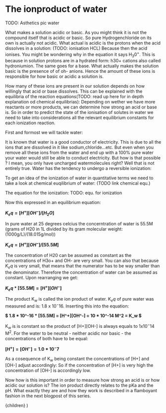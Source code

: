 # The ionproduct of water

TODO: Asthetics pic water

What makes a solution acidic or basic. As you might think it is not the compound itself that is acidic or basic. So pure Hydrogenchloride on its own is actually not acidic. What actual is acidic is the protons when the acid dissolves in a solution:
(TODO: ionisation HCL)
Because then the acid ionises. You might be wondering why in the equation it says H$_3$0$^+$. This is because in solution protons are in a hydrated form: h30+ cations also called hydroniumion.
The same goes for a base. What actually makes the solution basic is the presence of of oh- anions. Hence the amount of these ions is responsible for how basic or acidic a solution is.

How many of these ions are present in our solution depends on how willingly that acid or base dissolves. This can be explained with the equilibria of the reaction equations(TODO: read up here for in depth explanation od chemical equilibrias): Depending on wether we have more reactants or more products, we can determine how strong an acid or base is.
So in order to predict the state of the ionisation of solutes in water we need to take into considerations all the relevant equilibrium constants for each ionization reaction.

First and formost we will tackle water:

It is known that water is a good conductor of electricity. This is due to all the ions that are dissolved in it like sodium,chloride...etc.
But even when you remove all these ions from the water and end up with a 100% pure water your water would still be able to conduct electricity.
But how is that possible ? I mean, you only have uncharged watermolecules right? Well that is not entirely true. Water has the tendency to undergo a reversible ionization:



To get an idea of the ionization of water in quantitative terms we need to take a look at chemical euqilibrium of water: (TODO link chemical equ.)



The equation for the ionization:
TODO: equ. for ionization

Now this expressed in an equilibrium equation:

**$K_eq = [H^+][OH^-] / [H_2O]$**

In pure water at 25 degrees celcius the concerntration of water is 55.5M (grams of H20 in 1L divided by its gram molecular weight: (1000g/L)/(18.015g/mol))

**$K_eq = [H^+][OH^-] / [55.5M]$**

The concentration of H20 can be assumed as constant as the concentrations of H3o+ and OH- are very small. 
You can also that because $K_eq$ is very small, that means that the numerator has to be way smaller than the denominator. Therefore the concentration of water can be assumed as constant. Upon rearranging we get:

**$K_eq * [55.5M] = [H^+][OH^-]$**

The product K$_w$ is called the ion product of water. K$_eq$ of pure water was measured and is: 1.8 x 10$^-16$. Inserting this into the equation:

**$ 1.8 * 10^-16 * [55.5M] = [H^+][OH^-] = 10 * 10^-14 M^2 = K_w $** 

K$_w$ is is constant so the product of [H+][OH-] is always equals to 1x10$^-14$ M$^2$. For the water to be neutral - neither acidic nor basic - the concentrations of both have to be equal:

**$[H^+] = [OH^-] = 1.0 * 10^-7$**






As a cosequence of K$_w$ being constant the concentrations of [H+] and [OH-] adjust accordingly: So if the concentration of [H+] is very high the concentration of [OH-] is accordingly low.

Now how is this important in order to measure how strong an acid is or how acidic our solution is? The ion product directly relates to the pKa and the pH. What exactly they are and how they work is described in a flamboyant fashion in the next blogpost of this series.


  <LayoutPostWrapper pageIdx={1} title="Acid & Base chemistry: The ionproduct of water" date="2022-08-25">
    {children}
  </LayoutPostWrapper>
)
